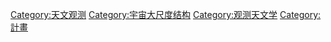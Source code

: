 {{catmore}}
{{Commonscat|Astronomical surveys}}

[[Category:天文观测|Category:天文观测]]
[[Category:宇宙大尺度结构|Category:宇宙大尺度结构]]
[[Category:观测天文学|Category:观测天文学]]
[[Category:計畫|Category:計畫]]